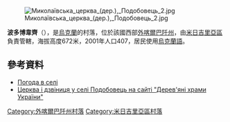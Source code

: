[[Image:Миколаївська_церква_(дер.),_Подобовець_2.jpg|right]]

{{coord|48|40|31|N|23|17|49|E|scale:100000|display=title}}

'''波多博韋齊'''（{{lang-uk|Подобовець}}），是[[烏克蘭|烏克蘭]]的村落，位於該國西部[[外喀爾巴阡州|外喀爾巴阡州]]，由[[米日吉里亞區|米日吉里亞區]]負責管轄，海拔高度672米，2001年人口407，居民使用[[烏克蘭語|烏克蘭語]]。

==參考資料==
*[http://weather.in.ua/ua/zakarpatskaja/21004 Погода в селі ] {{Wayback|url=http://weather.in.ua/ua/zakarpatskaja/21004 |date=20161106041732 }}
* [http://www.derev.org.ua/zakarp/podobovets.htm Церква і дзвіниця у селі Подобовець на сайті "Дерев'яні храми України"] {{Wayback|url=http://www.derev.org.ua/zakarp/podobovets.htm |date=20200224050117 }}

{{DEFAULTSORT:Подобовець}}

[[Category:外喀爾巴阡州村落|Category:外喀爾巴阡州村落]]
[[Category:米日吉里亞區村落|Category:米日吉里亞區村落]]


{{Zakarpattia-geo-stub}}
